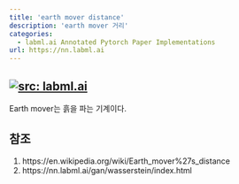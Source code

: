 ```yaml
---
title: 'earth mover distance'
description: 'earth mover 거리'
categories:
  - labml.ai Annotated Pytorch Paper Implementations
url: https://nn.labml.ai
---
```

<a href="https://nn.labml.ai/" target="_blank"><img   loading="lazy" alt="src: labml.ai" src="https://img.shields.io/badge/문서-labml.ai_Annoated_Pytorch_Paper_Implementations-deeppink" ></a>
---
Earth mover는 흙을 파는 기계이다. 
 
## 참조

1. https://en.wikipedia.org/wiki/Earth_mover%27s_distance
2. https://nn.labml.ai/gan/wasserstein/index.html
